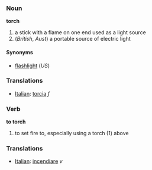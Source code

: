 ===Noun===
'''torch'''

# a stick with a flame on one end used as a light source
# (''British'', ''Aust'') a portable source of electric light

====Synonyms====
*[[flashlight]] (''US'')

===Translations===
*[[Italian]]: [[torcia]] ''f''

===Verb===
'''to torch'''

# to set fire to, especially using a torch (1) above

===Translations===
*[[Italian]]: [[incendiare]] ''v''